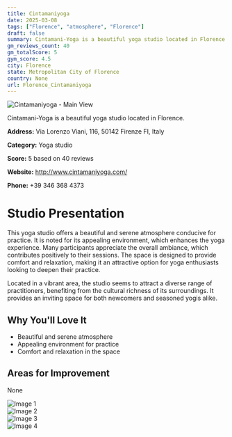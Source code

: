 ```yaml
---
title: Cintamaniyoga
date: 2025-03-08
tags: ["Florence", "atmosphere", "Florence"]  
draft: false
summary: Cintamani-Yoga is a beautiful yoga studio located in Florence.
gm_reviews_count: 40
gm_totalScore: 5
gym_score: 4.5
city: Florence
state: Metropolitan City of Florence
country: None
url: Florence_Cintamaniyoga
---
```


<div className="aspect-[16/9] relative my-8">
  <img 
    src="https://lh5.googleusercontent.com/p/AF1QipPmUs0zga-mvA48rUEsxgGm_yrtLfomPUZRGqDj=w1920-h1080-k-no"
    alt="Cintamaniyoga - Main View"
    className="object-cover absolute inset-0 w-full h-full rounded-lg"
  />
</div>

Cintamani-Yoga is a beautiful yoga studio located in Florence.

**Address:** Via Lorenzo Viani, 116, 50142 Firenze FI, Italy

**Category:** Yoga studio

**Score:** 5 based on 40 reviews

**Website:** http://www.cintamaniyoga.com/

**Phone:** +39 346 368 4373

# Studio Presentation

This yoga studio offers a beautiful and serene atmosphere conducive for practice. It is noted for its appealing environment, which enhances the yoga experience. Many participants appreciate the overall ambiance, which contributes positively to their sessions. The space is designed to provide comfort and relaxation, making it an attractive option for yoga enthusiasts looking to deepen their practice.

Located in a vibrant area, the studio seems to attract a diverse range of practitioners, benefiting from the cultural richness of its surroundings. It provides an inviting space for both newcomers and seasoned yogis alike.

## Why You'll Love It

- Beautiful and serene atmosphere
- Appealing environment for practice
- Comfort and relaxation in the space

## Areas for Improvement

None

<div className="grid grid-cols-1 xl:grid-cols-2 gap-4 my-8">
<div className="aspect-[4/3] relative"><img src="https://lh3.googleusercontent.com/p/AF1QipMixGX9T-NtD-ulZuX7INOWVFEWOiccii7SFuNd=w1920-h1080-k-no" alt="Image 1" className="object-cover absolute inset-0 w-full h-full rounded-lg" /></div>
<div className="aspect-[4/3] relative"><img src="https://lh5.googleusercontent.com/p/AF1QipPhj5bgOo6VQoFlOR60Pna9RZ8ixOmEq4na8W-S=w1920-h1080-k-no" alt="Image 2" className="object-cover absolute inset-0 w-full h-full rounded-lg" /></div>
<div className="aspect-[4/3] relative"><img src="https://lh5.googleusercontent.com/p/AF1QipPZZu5952S7UCfgURyL0_qnMmhPmAnu8fs2aA9d=w1920-h1080-k-no" alt="Image 3" className="object-cover absolute inset-0 w-full h-full rounded-lg" /></div>
<div className="aspect-[4/3] relative"><img src="https://lh5.googleusercontent.com/p/AF1QipPeNJcmfHy4d3Fu0UZnEA2DG466vmRHIrerThqR=w1920-h1080-k-no" alt="Image 4" className="object-cover absolute inset-0 w-full h-full rounded-lg" /></div>
</div>